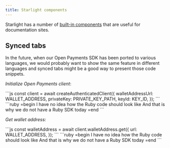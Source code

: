 ```yaml
---
title: Starlight components
---
```



Starlight has a number of [built-in components](https://starlight.astro.build/guides/components/#built-in-components) that are useful for documentation sites.

## Synced tabs

In the future, when our Open Payments SDK has been ported to various languages, we would probably want to show the same feature in different languages and synced tabs might be a good way to present those code snippets.

_Initialize Open Payments client_:

<Tabs syncKey="walletAddress">
  <TabItem label="Javascript">
  ```js
  const client = await createAuthenticatedClient({
    walletAddressUrl: WALLET_ADDRESS,
    privateKey: PRIVATE_KEY_PATH,
    keyId: KEY_ID,
  });
  ```
  </TabItem>
  <TabItem label="Ruby">
  ```ruby
  =begin
  I have no idea how the
  Ruby code should look like
  And that is why we do not
  have a Ruby SDK today
  =end
  ```
</TabItem>
</Tabs>

_Get wallet address:_

<Tabs syncKey="walletAddress">
  <TabItem label="Javascript">
  ```js
  const walletAddress = await client.walletAddress.get({
    url: WALLET_ADDRESS,
  });
  ```
  </TabItem>
  <TabItem label="Ruby">
  ```ruby
  =begin
  I have no idea how the
  Ruby code should look like
  And that is why we do not
  have a Ruby SDK today
  =end
  ```
  </TabItem>
</Tabs>
